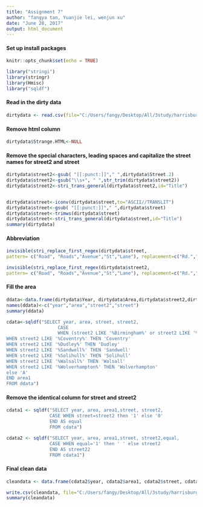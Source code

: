 ---
title: "Assignment 7"
author: "fangya tan, Yuanjie lei, wenjun xu"
date: "June 28, 2017"
output: html_document
---
#### Set up install packages
```{r setup, include=FALSE}
knitr::opts_chunk$set(echo = TRUE)
```

```{r}
library("stringi")
library(stringr)
library(Hmisc)
library("sqldf")
```

#### Read in the dirty data
```{r}
dirtydata <- read.csv(file="C:/Users/fangy/Desktop/All/3study/harrisburg/anly510/dirty_data.csv", header=TRUE)

```
#### Remove html column

```{r}
dirtydata$Strange.HTML<-NULL
```


#### Remove the special characters, leading spaces and capitalize the street names for street2 and street
```{r}
dirtydata$street2<-gsub( "[[:punct:]]"," ",dirtydata$Street.2)
dirtydata$street2<-gsub("\\s+", " ",str_trim(dirtydata$street2))
dirtydata$street2<-stri_trans_general(dirtydata$street2,id="Title")


dirtydata$street<-iconv(dirtydata$street,to="ASCII//TRANSLIT")
dirtydata$street<-gsub( "[[:punct:]]"," ",dirtydata$street)
dirtydata$street<-trimws(dirtydata$street)
dirtydata$street<-stri_trans_general(dirtydata$street,id="Title")
summary(dirtydata)
```

#### Abbreviation
```{r}
invisible(stri_replace_first_regex(dirtydata$street,
pattern= c("Road", "Roads","Avenue","St","Lane"), replacement=c("Rd.","Ave","St.","Rds.","Ln")))

invisible(stri_replace_first_regex(dirtydata$street2,
pattern= c("Road", "Roads","Avenue","St","Lane"), replacement=c("Rd.","Ave","St.","Rds.","Ln")))
```



#### Fill the area
```{r}
ddata<-data.frame(dirtydata$Year, dirtydata$Area,dirtydata$street2,dirtydata$street)
names(ddata)<-c("year","area","street2","street")
summary(ddata)

cdata<-sqldf("SELECT year, area, street, street2,
                   CASE
                   WHEN (street2 LIKE '%Birmingham%' or street2 LIKE '%Acocks%') THEN 'Birmingham' 
WHEN street2 LIKE '%Coventry%' THEN 'Coventry' 
WHEN street2 LIKE '%Dudley%' THEN 'Dudley' 
WHEN street2 LIKE '%Sandwell%' THEN 'Sandwell' 
WHEN street2 LIKE '%Solihull%' THEN 'Solihull' 
WHEN street2 LIKE '%Walsall%' THEN 'Walsall' 
WHEN street2 LIKE '%Wolverhampton%' THEN 'Wolverhampton' 
else 'A' 
END area1 
FROM ddata") 

```

#### Remove the identical column for street and street2

```{r}
cdata1 <- sqldf("SELECT year, area, area1,street, street2,
                CASE WHEN street=street2 then '1' else '0' 
                END AS equal
                FROM cdata")

cdata2 <- sqldf("SELECT year, area, area1,street, street2,equal,
                CASE WHEN equal='1' then ' ' else street2 
                END AS street22
                FROM cdata1")

```

#### Final clean data

```{r}
cleandata <- data.frame(cdata2$year, cdata2$area1, cdata2$street, cdata2$street22 )

write.csv(cleandata, file="C:/Users/fangy/Desktop/All/3study/harrisburg/anly510/cleandata.csv")
summary(cleandata)
```
